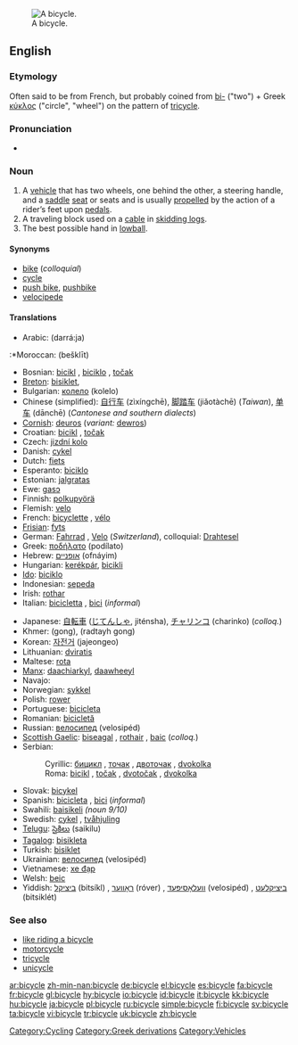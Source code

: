 [[Image:Kusuma bike large.jpg|thumb|right|A bicycle.]]
==English==

===Etymology===
Often said to be from French, but probably coined from [[bi-]] ("two") + Greek [[κύκλος]] ("circle", "wheel") on the pattern of [[tricycle]].

===Pronunciation===
*{{audio|en-us-bicycle.ogg|Audio (US)}}

===Noun===
{{en-noun}}

# A [[vehicle]] that has two wheels, one behind the other, a steering handle, and a [[saddle]] [[seat]] or seats and is usually [[propel]]led by the action of a rider’s feet upon [[pedal]]s.
# A traveling block used on a [[cable]] in [[skidding logs]].
# The best possible hand in [[lowball]].

====Synonyms====
*[[bike]] (''colloquial'')
*[[cycle]]
*[[push bike]], [[pushbike]]
*[[velocipede]]

====Translations====
{{trans-top|vehicle}}
*Arabic: {{ARchar|[[دراجة]]}} (darrá:ja) {{f}}
:*Moroccan: {{ARchar|[[بشكليت]]}} (bešklīt)
*Bosnian: [[bicikl#Bosnian|bicikl]] {{m}}, [[biciklo#Bosnian|biciklo]] {{n}}, [[točak#Bosnian|točak]] {{m}}
*[[Breton]]: [[bisiklet]], {{unicode|[[marcʼh-houarn]]}}
*Bulgarian: [[колело]] (kolelo) {{n}}
*Chinese (simplified): [[自行车]] (zìxíngchē), [[脚踏车]] (jiǎotàchē) (''Taiwan''), [[单车]] (dānchē) (''Cantonese and southern dialects'')
*[[Cornish]]: [[deuros]] (''variant:'' [[dewros]])
*Croatian: [[bicikl#Croatian|bicikl]] {{m}}, [[točak#Croatian|točak]] {{m}}
*Czech: [[jizdní kolo]]
*Danish: [[cykel]] {{c}}
*Dutch: [[fiets]] {{m}}
*Esperanto: [[biciklo]]
*Estonian: [[jalgratas]]
*Ewe: [[gasɔ]]
*Finnish: [[polkupyörä]]
*Flemish: [[velo]] {{m}}
*French: [[bicyclette]] {{f}}, [[vélo]] {{m}}
*[[Frisian]]: [[fyts]]
*German: [[Fahrrad]] {{n}}, [[Velo]] {{n}} (''Switzerland''), colloquial: [[Drahtesel]]
*Greek: [[ποδήλατο]] (podílato) {{n}}
*Hebrew: [[אופניים]] (ofnáyim) {{m}} {{p}}
*Hungarian: [[kerékpár]], [[bicikli]]
*[[Ido]]: [[biciklo]]
*Indonesian: [[sepeda]]
*Irish: [[rothar]] {{m}}
*Italian: [[bicicletta#Italian|bicicletta]] {{f}}, [[bici#Italian|bici]] {{f}} (''informal'')
{{trans-mid}}
*Japanese: [[自転車]] ([[じてんしゃ]], jiténsha), [[チャリンコ]] (charinko) (''colloq.'')
*Khmer: {{KMchar|[[កង់]]}} (gong), {{KMchar|[[រទេះកង់]]}} (radtayh gong)
*Korean: [[자전거]] (jajeongeo)
*Lithuanian: [[dviratis]] {{m}}
*Maltese: [[rota]]
*[[Manx]]: [[daachiarkyl]], [[daawheeyl]]
*Navajo: {{unicode|[[ẓiʼizí]]}}
*Norwegian: [[sykkel]] {{m}}
*Polish: [[rower]] {{m}}
*Portuguese: [[bicicleta#Portuguese|bicicleta]] {{f}}
*Romanian: [[bicicletă]] {{f}}
*Russian: [[велосипед]] (velosipéd) {{m}}
*[[Scottish Gaelic]]: [[biseagal]] {{m}}, [[rothair]] {{m}}, [[baic]] {{m}} (''colloq.'')
*Serbian:
*:Cyrillic: [[бицикл#Serbian|бицикл]] {{m}}, [[точак#Serbian|точак]] {{m}}, [[двoточак]] {{m}}, [[dvokolka]] {{f}}
*:Roma: [[bicikl#Serbian|bicikl]] {{m}}, [[točak#Serbian|točak]] {{m}}, [[dvotočak]] {{m}}, [[dvokolka]] {{f}}
*Slovak: [[bicykel#Slovak|bicykel]] {{m}}
*Spanish: [[bicicleta#Spanish|bicicleta]] {{f}}, [[bici#Spanish|bici]] {{f}} (''informal'')
*Swahili: [[baisikeli]] ''(noun 9/10)''
*Swedish: [[cykel]] {{c}}, [[tvåhjuling]] {{c}}
*[[Telugu]]: [[సైకిలు]] (saikilu)
*[[Tagalog]]: [[bisikleta]]
*Turkish: [[bisiklet]]
*Ukrainian: [[велосипед]] (velosipéd) {{m}}
*Vietnamese: [[xe đạp]]
*Welsh: [[beic]] {{m}}
*Yiddish: [[ביציקל]] (bitsíkl) {{m}}, [[ראָווער]] (róver) {{m}}, [[וועלאָסיפּעד]] (velosipéd) {{m}}, [[ביציקלעט]] (bitsiklét) {{m}}
{{trans-bottom}}

===See also===
*[[like riding a bicycle]]
*[[motorcycle]]
*[[tricycle]]
*[[unicycle]]

[[Category:Cycling]]
[[Category:Greek derivations]]
[[Category:Vehicles]]

[[ar:bicycle]]
[[zh-min-nan:bicycle]]
[[de:bicycle]]
[[el:bicycle]]
[[es:bicycle]]
[[fa:bicycle]]
[[fr:bicycle]]
[[gl:bicycle]]
[[hy:bicycle]]
[[io:bicycle]]
[[id:bicycle]]
[[it:bicycle]]
[[kk:bicycle]]
[[hu:bicycle]]
[[ja:bicycle]]
[[pl:bicycle]]
[[ru:bicycle]]
[[simple:bicycle]]
[[fi:bicycle]]
[[sv:bicycle]]
[[ta:bicycle]]
[[vi:bicycle]]
[[tr:bicycle]]
[[uk:bicycle]]
[[zh:bicycle]]